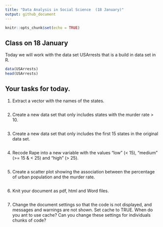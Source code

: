 ```yaml
---
title: "Data Analysis in Social Science  (18 January)"
output: github_document
---
```


```r
knitr::opts_chunk$set(echo = TRUE)
```

## Class on 18 January

Today we will work with the data set USArrests that is a build in data set in R.

```r
data(USArrests)
head(USArrests)
```

## Your tasks for today.

1. Extract a vector with the names of the states.

```r

```

2. Create a new data set that only includes states with the murder rate > 10.

```r

```

3. Create a new data set that only includes the first 15 states in the original data set.

```r

```

4. Recode Rape into a new variable with the values "low" (< 15), "medium" (>= 15 & < 25) and "high" (> 25).

```r

```

5. Create a scatter plot showing the association between the percentage of urban population and the murder rate.

```r

```

6. Knit your document as pdf, html and Word files.

```r

```

7. Change the document settings so that the code is not displayed, and messages and warnings are not shown. Set cache to TRUE. When do you ant to use cache? Can you change these settings for individuals chunks of code?

```r

```
